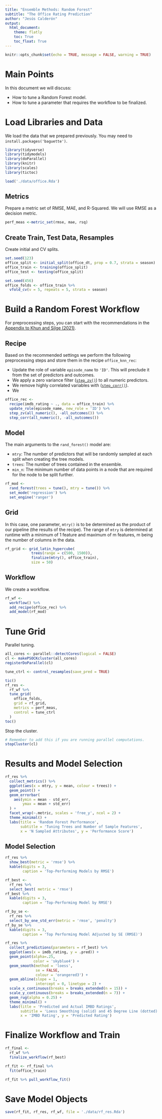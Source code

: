 ```yaml
---
title: "Ensemble Methods: Random Forest"
subtitle: "The Office Rating Prediction"
author: "Jesús Calderón"
output: 
  html_document:
    theme: flatly
    toc: True
    toc_float: True
---
```


```r
knitr::opts_chunk$set(echo = TRUE, message = FALSE, warning = TRUE)


```

# Main Points

In this document we will discuss:

+ How to tune a Random Forest model.
+ How to tune a parameter that requires the workflow to be finalized. 

# Load Libraries and Data

We load the data that we prepared previously. You may need to `install.packages('baguette')`.

```r
library(tidyverse)
library(tidymodels)
library(doParallel)
library(knitr)
library(scales)
library(tictoc)

load('./data/office.Rda')
```

## Metrics

Prepare a metric set of RMSE, MAE, and R-Squared. We will use RMSE as a decision metric.

```r
perf_meas <-metric_set(rmse, mae, rsq) 
```


## Create Train, Test Data, Resamples

Create initial and CV splits. 

```r
set.seed(123)
office_split <- initial_split(office_dt, prop = 0.7, strata = season)
office_train <- training(office_split)
office_test <- testing(office_split)
```

```r
set.seed(456)
office_folds <- office_train %>%
  vfold_cv(v = 5, repeats = 5, strata = season)
```


# Build a Random Forest Workflow

For preprocessing steps, you can start with the recommendations in the [Appendix to Khun and Silge (2021)](https://www.tmwr.org/pre-proc-table.html).


## Recipe

Based on the recommended settings we perform the following preprocessing steps and store them in the recipe `office_knn_rec`:

+ Update the role of variable `episode_name` to `'ID'`. This will preclude it from the set of predictors and outcomes.
+ We apply a zero variance filter ([`step_zv()`](https://recipes.tidymodels.org/reference/step_zv.html)) to all numeric predictors.
+ We remove highly correlated variables with ([`step_corr()`](https://recipes.tidymodels.org/reference/step_corr.html)).
+ We

```r
office_rec <- 
  recipe(imdb_rating ~ ., data = office_train) %>%
  update_role(episode_name, new_role = 'ID') %>%
  step_zv(all_numeric(), -all_outcomes()) %>%
  step_corr(all_numeric(), -all_outcomes())
```

## Model

The main arguments to the `rand_forest()` model are:

+ `mtry`: The number of predictors that will be randomly sampled at each split when creating the tree models.
+ `trees`: The number of trees contained in the ensemble.
+ `min_n`: The minimum number of data points in a node that are required for the node to be split further.




```r
rf_mod <- 
  rand_forest(trees = tune(), mtry = tune()) %>%
  set_mode('regression') %>%
  set_engine('ranger')
```

## Grid

In this case, one parameter, `mtry()` is to be determined as the product of our pipeline (the results of the recipe). The range of `mtry` is determined at runtime with a minimum of 1 feature and maximum of m features, m being the number of columns in the data.


```r
rf_grid <- grid_latin_hypercube(
            trees(range = c(500, 1500)), 
            finalize(mtry(), office_train), 
            size = 50)
```


## Workflow

We create a workflow.

```r
rf_wf <- 
  workflow() %>%
  add_recipe(office_rec) %>%
  add_model(rf_mod)
```


# Tune Grid

Parallel tuning.

```r
all_cores <- parallel::detectCores(logical = FALSE)
cl <- makePSOCKcluster(all_cores)
registerDoParallel(cl)
```

```r
tune_ctrl <- control_resamples(save_pred = TRUE)

tic()
rf_res <-
  rf_wf %>%
  tune_grid(
    office_folds, 
    grid = rf_grid,
    metrics = perf_meas, 
    control = tune_ctrl
  )
toc()
```

Stop the cluster.

```r
# Remember to add this if you are running parallel computations.
stopCluster(cl)
```

# Results and Model Selection

```r
rf_res %>%
  collect_metrics() %>%
  ggplot(aes(x = mtry, y = mean, colour = trees)) +
  geom_point() + 
  geom_errorbar(
    aes(ymin = mean - std_err, 
        ymax = mean + std_err)
  ) + 
  facet_wrap(~.metric, scales = 'free_y', ncol = 2) +
  theme_minimal() + 
  labs(title = 'Random Forest Performance', 
       subtitle = 'Tuning Trees and Number of Sample Features', 
       x = 'N Sampled Attributes', y = 'Performance Score')
```

## Model Selection

```r
rf_res %>%
  show_best(metric = 'rmse') %>%
  kable(digits = 3, 
        caption = 'Top-Performing Models by RMSE')
```


```r
rf_best <- 
  rf_res %>%
  select_best( metric = 'rmse')
rf_best %>%
  kable(digits = 3, 
        caption = 'Top-Performing Model by RMSE')
```

```r
rf_by_se <- 
  rf_res %>%
  select_by_one_std_err(metric = 'rmse', 'penalty')
rf_by_se %>%
  kable(digits = 3, 
        caption = 'Top Performing Model Adjusted by SE (RMSE)')
```



```r
rf_res %>%
  collect_predictions(parameters = rf_best) %>%
  ggplot(aes(x = imdb_rating, y = .pred)) + 
  geom_point(alpha=.25, 
             color = 'skyblue4') + 
  geom_smooth(method = 'loess', 
              se = FALSE,
              colour = 'orangered3') + 
  geom_abline(slope = 1, 
              intercept = 0, linetype = 2) +
  scale_x_continuous(breaks = breaks_extended(n = 15)) + 
  scale_y_continuous(breaks = breaks_extended(n = 7)) + 
  geom_rug(alpha = 0.25) + 
  theme_minimal() +
  labs(title = 'Predicted and Actual IMBD Ratings', 
       subtitle = 'Loess Smoothing (solid) and 45 Degree Line (dotted)', 
       x = 'IMBD Rating', y = 'Predicted Rating')
```

# Finalize Workflow and Train

```r
rf_final <-
  rf_wf %>%
  finalize_workflow(rf_best)

rf_fit <- rf_final %>%
  fit(office_train)
```

```r

rf_fit %>% pull_workflow_fit()

```

# Save Model Objects

```r
save(rf_fit, rf_res, rf_wf, file = './data/rf_res.Rda')
```